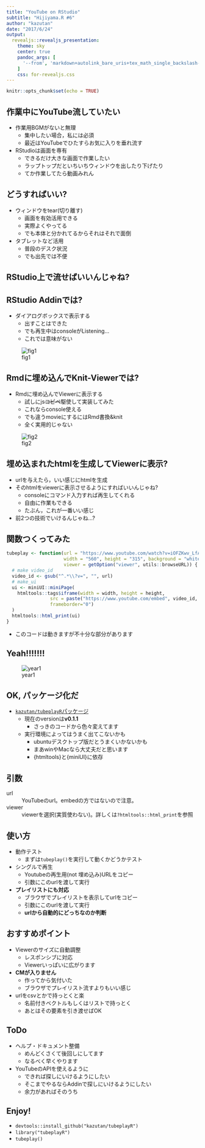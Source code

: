 ```yaml
---
title: "YouTube on RStudio"
subtitle: "Hijiyama.R #6"
author: "kazutan"
date: "2017/6/24"
output:
  revealjs::revealjs_presentation:
    theme: sky
    center: true
    pandoc_args: [
      '--from', 'markdown+autolink_bare_uris+tex_math_single_backslash-implicit_figures'
    ]
    css: for-revealjs.css
---
```


```r
knitr::opts_chunk$set(echo = TRUE)

```

## 作業中にYouTube流していたい

- 作業用BGMがないと無理
    - 集中したい場合，私には必須
    - 最近はYouTubeでひたすらお気に入りを垂れ流す
- RStudioは画面を専有
    - できるだけ大きな画面で作業したい
    - ラップトップだといちいちウィンドウを出したり下げたり
    - てか作業してたら動画みれん

## どうすればいい?

- ウィンドウをtear(切り離す)
    - 画面を有効活用できる
    - 実際よくやってる
    - でも本体と分かれてるからそれはそれで面倒
- タブレットなど活用
    - 普段のデスク状況
    - でも出先では不便

## RStudio上で流せばいいんじゃね?

## RStudio Addinでは?

<div class="column1">
- ダイアログボックスで表示する
    - 出すことはできた
    - でも再生中はconsoleがListening...
    - これでは意味がない
</div>
<div class="column2">
![fig1](pics/tubeplayR/sikousakugo1.jpeg)
</div>

## Rmdに埋め込んでKnit-Viewerでは?

<div class="column1">
- Rmdに埋め込んでViewerに表示する
    - 試しにjs~~コピペ~~駆使して実装してみた
    - これならconsole使える
    - でも違うmovieにするにはRmd書換&knit
    - 全く実用的じゃない
</div>
<div class="column2">
![fig2](pics/tubeplayR/sikousakugo2.jpeg)
</div>

## 埋め込まれたhtmlを生成してViewerに表示?

- urlを与えたら，いい感じにhtmlを生成
- そのhtmlをviewerに表示させるようにすればいいんじゃね?
    - consoleにコマンド入力すれば再生してくれる
    - 自由に作業もできる
    - たぶん，これが一番いい感じ
- 前2つの技術でいけるんじゃね…?

## 関数つくってみた

```r
tubeplay <- function(url = "https://www.youtube.com/watch?v=iOFZKwv_LfA", 
                     width = "560", height = "315", background = "white",
                     viewer = getOption("viewer", utils::browseURL)) {
  # make video_id
  video_id <- gsub("^.*\\?v=", "", url)
  # make_ui
  ui <- miniUI::miniPage(
    htmltools::tags$iframe(width = width, height = height,
                src = paste("https://www.youtube.com/embed", video_id, sep = "/"),
                frameborder="0")
  )
  htmltools::html_print(ui)
}
```

- このコードは動きますが不十分な部分があります

## Yeah!!!!!!!

![year1](pics/tubeplayR/tubeplayR.jpeg)

## OK, パッケージ化だ

- [`kazutan/tubeplayR`パッケージ](https://github.com/kazutan/tubeplayR)
    - 現在のversionは**v0.1.1**
        - さっきのコードから色々変えてます
    - 実行環境によってはうまく出てこないかも
        - ubuntuデスクトップ版だとうまくいかないかも
        - まあwinやMacなら大丈夫だと思います
        - {htmltools}と{miniUI}に依存

## 引数

url
: YouTubeのurl。embedの方ではないので注意。

viewer
: viewerを選択(実質使わない)。詳しくは`?htmltools::html_print`を参照

## 使い方

- 動作テスト
    - まずは`tubeplay()`を実行して動くかどうかテスト
- シングルで再生
    - Youtubeの再生用(not 埋め込み)URLをコピー
    - 引数にこのurlを渡して実行
- **プレイリストにも対応**
    - ブラウザでプレイリストを表示してurlをコピー
    - 引数にこのurlを渡して実行
    - **urlから自動的にどっちなのか判断**

## おすすめポイント

- Viewerのサイズに自動調整
    - レスポンシブに対応
    - Viewerいっぱいに広がります
- **CMが入りません**
    - 作ってから気付いた
    - ブラウザでプレイリスト流すよりもいい感じ
- urlをcsvとかで持っとくと楽
    - 名前付きベクトルもしくはリストで持っとく
    - あとはその要素を引き渡せばOK

## ToDo

- ヘルプ・ドキュメント整備
    - めんどくさくて後回しにしてます
    - なるべく早くやります
- YouTubeのAPIを使えるように
    - できれば探しにいけるようにしたい
    - そこまでやるならAddinで探しにいけるようにしたい
    - 余力があればそのうち

## Enjoy!

- `devtools::install_github("kazutan/tubeplayR")`
- `library("tubeplayR")`
- `tubeplay()`